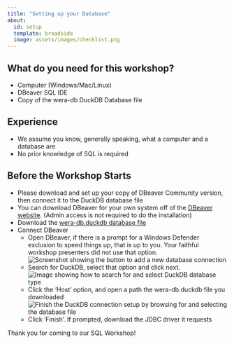 ```yaml
---
title: "Setting up your Database"
about:
  id: setup
  template: broadside
  image: assets/images/checklist.png
---
```


::: {#setup .smaller}
## What do you need for this workshop?

-   Computer (Windows/Mac/Linux)
-   DBeaver SQL IDE
-   Copy of the wera-db DuckDB Database file

## Experience

-   We assume you know, generally speaking, what a computer and a database are
-   No prior knowledge of SQL is required

## Before the Workshop Starts

-   Please download and set up your copy of DBeaver Community version, then connect it to the DuckDB database file
-   You can download DBeaver for your own system off of the [DBeaver website](https://dbeaver.io/download/). (Admin access is not required to do the installation)
-   Download the [wera-db.duckdb database file](https://github.com/jeff-p-stuinfo/wera-sql-site/raw/refs/heads/main/assets/data/wera-db.duckdb)
-   Connect DBeaver
    -   Open DBeaver, if there is a prompt for a Windows Defender exclusion to speed things up, that is up to you. Your faithful workshop presenters did not use that option.\
        ![Screenshot showing the button to add a new database connection](assets/images/new_database_connection.PNG)
    -   Search for DuckDB, select that option and click next.\
        ![Image showing how to search for and select DuckDB database type](assets/images/dbeaver_search_step9.png)
    -   Click the 'Host' option, and open a path the wera-db.duckdb file you downloaded\
        ![Finish the DuckDB connection setup by browsing for and selecting the database file](assets/images/DBeaver_Connection_SetUp.png)
    -   Click 'Finish'. If prompted, download the JDBC driver it requests
:::

Thank you for coming to our SQL Workshop!
